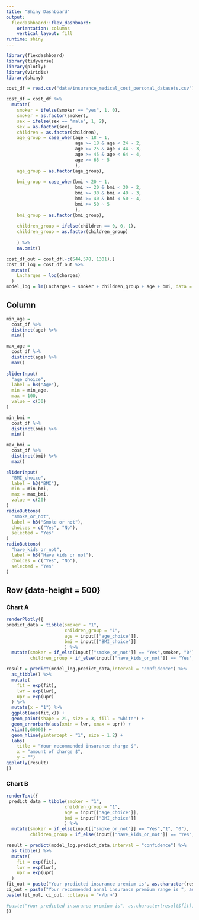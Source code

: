 ```yaml
---
title: "Shiny Dashboard"
output: 
  flexdashboard::flex_dashboard:
    orientation: columns
    vertical_layout: fill
runtime: shiny
---
```


```r
library(flexdashboard)
library(tidyverse)
library(plotly)
library(viridis)
library(shiny)
```

```r
cost_df = read.csv("data/insurance_medical_cost_personal_datasets.csv")

cost_df = cost_df %>% 
  mutate(
    smoker = ifelse(smoker == "yes", 1, 0),
    smoker = as.factor(smoker),
    sex = ifelse(sex == "male", 1, 2),
    sex = as.factor(sex),
    children = as.factor(children),
    age_group = case_when(age < 18 ~ 1, 
                          age >= 18 & age < 24 ~ 2,
                          age >= 25 & age < 44 ~ 3,
                          age >= 45 & age < 64 ~ 4,
                          age >= 65 ~ 5
                          ),
    age_group = as.factor(age_group),
    
    bmi_group = case_when(bmi < 20 ~ 1, 
                          bmi >= 20 & bmi < 30 ~ 2,
                          bmi >= 30 & bmi < 40 ~ 3,
                          bmi >= 40 & bmi < 50 ~ 4,
                          bmi >= 50 ~ 5
                          ),
    bmi_group = as.factor(bmi_group),
    
    children_group = ifelse(children == 0, 0, 1),
    children_group = as.factor(children_group)
     
    ) %>% 
    na.omit()

```

```r
cost_df_out = cost_df[-c(544,578, 1301),]
cost_df_log = cost_df_out %>% 
  mutate(
    Lncharges = log(charges)
  ) 
model_log = lm(Lncharges ~ smoker + children_group + age + bmi, data = cost_df_log) 
```


Column {.sidebar}
-----------------------------------------------------------------------

```r
min_age = 
  cost_df %>% 
  distinct(age) %>% 
  min()

max_age = 
  cost_df %>% 
  distinct(age) %>% 
  max()
  
sliderInput(
  "age_choice",
  label = h3("Age"),
  min = min_age,
  max = 100,
  value = c(30)
)

min_bmi = 
  cost_df %>% 
  distinct(bmi) %>% 
  min()

max_bmi = 
  cost_df %>% 
  distinct(bmi) %>% 
  max()

sliderInput(
  "BMI_choice",
  label = h3("BMI"),
  min = min_bmi,
  max = max_bmi,
  value = c(20)
)
radioButtons(
  "smoke_or_not",
  label = h3("Smoke or not"),
  choices = c("Yes", "No"),
  selected = "Yes"
)
radioButtons(
  "have_kids_or_not",
  label = h3("Have kids or not"),
  choices = c("Yes", "No"),
  selected = "Yes"
)
```


Row {data-height = 500}
-----------------------------------------------------------------------

### Chart A

```r
renderPlotly({
predict_data = tibble(smoker = "1",
                      children_group = "1",
                      age = input[["age_choice"]],
                      bmi = input[["BMI_choice"]]
                      ) %>% 
  mutate(smoker = if_else(input[["smoke_or_not"]] == "Yes",smoker, "0"),
         children_group = if_else(input[["have_kids_or_not"]] == "Yes", children_group, "0"))

result = predict(model_log,predict_data,interval = "confidence") %>% 
  as_tibble() %>% 
  mutate(
    fit = exp(fit),
    lwr = exp(lwr),
    upr = exp(upr)
  ) %>% 
  mutate(x = "1") %>%
  ggplot(aes(fit,x)) + 
  geom_point(shape = 21, size = 3, fill = "white") +
  geom_errorbarh(aes(xmin = lwr, xmax = upr)) +
  xlim(0,60000) +
  geom_hline(yintercept = "1", size = 1.2) +
  labs(
    title = "Your recommended insurance charge $",
    x = "amount of charge $",
    y = "") 
ggplotly(result)
})
```


### Chart B

```r
renderText({
 predict_data = tibble(smoker = "1",
                      children_group = "1",
                      age = input[["age_choice"]],
                      bmi = input[["BMI_choice"]]
                      ) %>% 
  mutate(smoker = if_else(input[["smoke_or_not"]] == "Yes","1", "0"),
         children_group = if_else(input[["have_kids_or_not"]] == "Yes", "1", "0"))

result = predict(model_log,predict_data,interval = "confidence") %>% 
  as_tibble() %>% 
  mutate(
    fit = exp(fit),
    lwr = exp(lwr),
    upr = exp(upr)
  )
fit_out = paste("Your predicted insurance premium is", as.character(result$fit))
ci_out = paste("Your recommended annal insurance premium range is ", as.character(result$lwr), "to", as.character(result$upr))
paste(fit_out, ci_out, collapse = "</br>")

#paste("Your predicted insurance premium is", as.character(result$fit),\n, "Your recommended annal insurance premium range is ", as.character(result$lwr), "to", as.character(result$upr))
})
```

